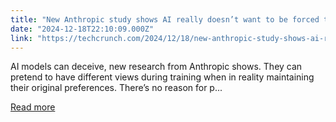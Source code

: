 ```yaml
---
title: "New Anthropic study shows AI really doesn’t want to be forced to change its views"
date: "2024-12-18T22:10:09.000Z"
link: "https://techcrunch.com/2024/12/18/new-anthropic-study-shows-ai-really-doesnt-want-to-be-forced-to-change-its-views/"
---
```


AI models can deceive, new research from Anthropic shows. They can pretend to have different views during training when in reality maintaining their original preferences. There&#8217;s no reason for p...

[Read more](https://techcrunch.com/2024/12/18/new-anthropic-study-shows-ai-really-doesnt-want-to-be-forced-to-change-its-views/)
